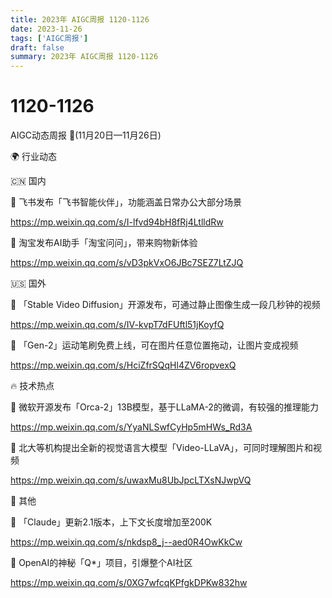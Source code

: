 ```yaml
---
title: 2023年 AIGC周报 1120-1126
date: 2023-11-26
tags: ['AIGC周报']
draft: false
summary: 2023年 AIGC周报 1120-1126
---
```

# 1120-1126



AIGC动态周报 🚀(11月20日—11月26日)

🌍 行业动态

🇨🇳 国内

📰 飞书发布「飞书智能伙伴」，功能涵盖日常办公大部分场景

https://mp.weixin.qq.com/s/I-lfvd94bH8fRj4LtlldRw

📰 淘宝发布AI助手「淘宝问问」，带来购物新体验

https://mp.weixin.qq.com/s/vD3pkVxO6JBc7SEZ7LtZJQ

🇺🇸 国外

📰 「Stable Video Diffusion」开源发布，可通过静止图像生成一段几秒钟的视频

https://mp.weixin.qq.com/s/IV-kvpT7dFUftl51jKoyfQ

📰 「Gen-2」运动笔刷免费上线，可在图片任意位置拖动，让图片变成视频

https://mp.weixin.qq.com/s/HciZfrSQqHl4ZV6ropvexQ

🔥 技术热点

📝 微软开源发布「Orca-2」13B模型，基于LLaMA-2的微调，有较强的推理能力

https://mp.weixin.qq.com/s/YyaNLSwfCyHp5mHWs_Rd3A

📝 北大等机构提出全新的视觉语言大模型「Video-LLaVA」，可同时理解图片和视频

https://mp.weixin.qq.com/s/uwaxMu8UbJpcLTXsNJwpVQ

🎉 其他

🚀 「Claude」更新2.1版本，上下文长度增加至200K

https://mp.weixin.qq.com/s/nkdsp8_j--aed0R4OwKkCw

🚀 OpenAI的神秘「Q*」项目，引爆整个AI社区

https://mp.weixin.qq.com/s/0XG7wfcqKPfgkDPKw832hw